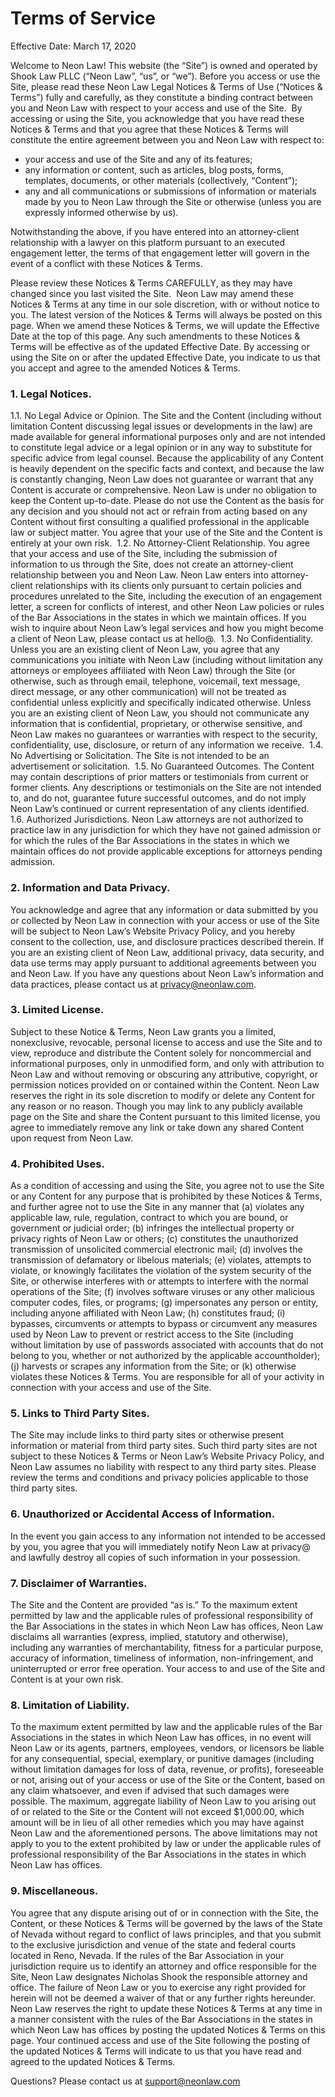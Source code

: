 # Terms of Service

Effective Date: March 17, 2020

Welcome to Neon Law! This website (the “Site”) is owned and operated by Shook
Law PLLC (“Neon Law”, “us”, or “we”). Before you access or use the Site,
please read these Neon Law Legal Notices & Terms of Use (“Notices & Terms”)
fully and carefully, as they constitute a binding contract between you and
Neon Law with respect to your access and use of the Site.
‍
By accessing or using the Site, you acknowledge that you have read these
Notices & Terms and that you agree that these Notices & Terms will constitute
the entire agreement between you and Neon Law with respect to:

* your access and use of the Site and any of its features;
* any information or content, such as articles, blog posts, forms, templates,
  documents, or other materials (collectively, “Content”);
* any and all communications or submissions of information or materials made by
  you to Neon Law through the Site or otherwise (unless you are expressly
  informed otherwise by us).

Notwithstanding the above, if you have entered into an attorney-client
relationship with a lawyer on this platform pursuant to an executed
engagement letter, the terms of that engagement letter will govern in the
event of a conflict with these Notices & Terms.

Please review these Notices & Terms CAREFULLY, as they may have changed since
you last visited the Site.
‍
‍Neon Law may amend these Notices & Terms at any time in our sole discretion,
with or without notice to you. The latest version of the Notices & Terms will
always be posted on this page. When we amend these Notices & Terms, we will
update the Effective Date at the top of this page. Any such amendments to
these Notices & Terms will be effective as of the updated Effective Date. By
accessing or using the Site on or after the updated Effective Date, you
indicate to us that you accept and agree to the amended Notices & Terms.

### 1. Legal Notices.

1.1. No Legal Advice or Opinion. The Site and the Content (including without
limitation Content discussing legal issues or developments in the law) are
made available for general informational purposes only and are not intended
to constitute legal advice or a legal opinion or in any way to substitute for
specific advice from legal counsel. Because the applicability of any Content
is heavily dependent on the specific facts and context, and because the law
is constantly changing, Neon Law does not guarantee or warrant that any Content
is accurate or comprehensive. Neon Law is under no obligation to keep the
Content up-to-date. Please do not use the Content as the basis for any
decision and you should not act or refrain from acting based on any Content
without first consulting a qualified professional in the applicable law or
subject matter. You agree that your use of the Site and the Content is
entirely at your own risk.
‍
1.2. No Attorney-Client Relationship. You agree that your access and use of
the Site, including the submission of information to us through the Site,
does not create an attorney-client relationship between you and Neon Law.
Neon Law enters into attorney-client relationships with its clients only
pursuant to certain policies and procedures unrelated to the Site, including
the execution of an engagement letter, a screen for conflicts of interest,
and other Neon Law policies or rules of the Bar Associations in the states in
which we maintain offices. If you wish to inquire about Neon Law’s legal
services and how you might become a client of Neon Law, please contact us at
hello@.
‍
1.3. No Confidentiality. Unless you are an existing client of Neon Law, you
agree that any communications you initiate with Neon Law (including without
limitation any attorneys or employees affiliated with Neon Law) through the
Site (or otherwise, such as through email, telephone, voicemail, text
message, direct message, or any other communication) will not be treated as
confidential unless explicitly and specifically indicated otherwise. Unless
you are an existing client of Neon Law, you should not communicate any
information that is confidential, proprietary, or otherwise sensitive, and
Neon Law makes no guarantees or warranties with respect to the security,
confidentiality, use, disclosure, or return of any information we receive.
‍
1.4. No Advertising or Solicitation. The Site is not intended to be an
advertisement or solicitation.
‍
1.5. No Guaranteed Outcomes. The Content may contain descriptions of prior
matters or testimonials from current or former clients. Any descriptions or
testimonials on the Site are not intended to, and do not, guarantee future
successful outcomes, and do not imply Neon Law’s continued or current
representation of any clients identified.
‍
1.6. Authorized Jurisdictions. Neon Law attorneys are not authorized to
practice law in any jurisdiction for which they have not gained admission or
for which the rules of the Bar Associations in the states in which we
maintain offices do not provide applicable exceptions for attorneys pending
admission.
‍
### 2. Information and Data Privacy.

You acknowledge and agree that any information or data submitted by you or
collected by Neon Law in connection with your access or use of the Site will be
subject to Neon Law’s Website Privacy Policy, and you hereby consent to the
collection, use, and disclosure practices described therein. If you are an
existing client of Neon Law, additional privacy, data security, and data use
terms may apply pursuant to additional agreements between you and Neon Law. If
you have any questions about Neon Law’s information and data practices, please
contact us at privacy@neonlaw.com.
‍
### 3. Limited License.

Subject to these Notice & Terms, Neon Law grants you a limited, nonexclusive,
revocable, personal license to access and use the Site and to view, reproduce
and distribute the Content solely for noncommercial and informational
purposes, only in unmodified form, and only with attribution to Neon Law and
without removing or obscuring any attributive, copyright, or permission
notices provided on or contained within the Content. Neon Law reserves the
right in its sole discretion to modify or delete any Content for any reason
or no reason. Though you may link to any publicly available page on the Site
and share the Content pursuant to this limited license, you agree to
immediately remove any link or take down any shared Content upon request from
Neon Law.
‍
### 4. Prohibited Uses.

As a condition of accessing and using the Site, you agree not to use the Site
or any Content for any purpose that is prohibited by these Notices & Terms,
and further agree not to use the Site in any manner that (a) violates any
applicable law, rule, regulation, contract to which you are bound, or
government or judicial order; (b) infringes the intellectual property or
privacy rights of Neon Law or others; (c) constitutes the unauthorized
transmission of unsolicited commercial electronic mail; (d) involves the
transmission of defamatory or libelous materials; (e) violates, attempts to
violate, or knowingly facilitates the violation of the system security of the
Site, or otherwise interferes with or attempts to interfere with the normal
operations of the Site; (f) involves software viruses or any other malicious
computer codes, files, or programs; (g) impersonates any person or entity,
including anyone affiliated with Neon Law; (h) constitutes fraud; (i) bypasses,
circumvents or attempts to bypass or circumvent any measures used by Neon Law
to prevent or restrict access to the Site (including without limitation by
use of passwords associated with accounts that do not belong to you, whether
or not authorized by the applicable accountholder); (j) harvests or scrapes
any information from the Site; or (k) otherwise violates these Notices &
Terms. You are responsible for all of your activity in connection with your
access and use of the Site.
‍
### 5. Links to Third Party Sites.

The Site may include links to third party sites or otherwise present
information or material from third party sites. Such third party sites are
not subject to these Notices & Terms or Neon Law’s Website Privacy Policy, and
Neon Law assumes no liability with respect to any third party sites. Please
review the terms and conditions and privacy policies applicable to those
third party sites.
‍
### 6. Unauthorized or Accidental Access of Information.

In the event you gain access to any information not intended to be accessed
by you, you agree that you will immediately notify Neon Law at
privacy@ and lawfully destroy all copies of such information in your
possession.
‍
### 7. Disclaimer of Warranties.

The Site and the Content are provided “as is.” To the maximum extent
permitted by law and the applicable rules of professional responsibility of
the Bar Associations in the states in which Neon Law has offices, Neon Law
disclaims all warranties (express, implied, statutory and otherwise),
including any warranties of merchantability, fitness for a particular
purpose, accuracy of information, timeliness of information,
non-infringement, and uninterrupted or error free operation. Your access to
and use of the Site and Content is at your own risk.
‍
### 8. Limitation of Liability.

To the maximum extent permitted by law and the applicable rules of the Bar
Associations in the states in which Neon Law has offices, in no event will
Neon Law or its agents, partners, employees, vendors, or licensors be liable
for any consequential, special, exemplary, or punitive damages (including
without limitation damages for loss of data, revenue, or profits),
foreseeable or not, arising out of your access or use of the Site or the
Content, based on any claim whatsoever, and even if advised that such damages
were possible. The maximum, aggregate liability of Neon Law to you arising out
of or related to the Site or the Content will not exceed $1,000.00, which
amount will be in lieu of all other remedies which you may have against
Neon Law and the aforementioned persons. The above limitations may not apply to
you to the extent prohibited by law or under the applicable rules of
professional responsibility of the Bar Associations in the states in which
Neon Law has offices.
‍
### 9. Miscellaneous.

You agree that any dispute arising out of or in connection with the Site, the
Content, or these Notices & Terms will be governed by the laws of the State
of Nevada without regard to conflict of laws principles, and
that you submit to the exclusive jurisdiction and venue of the state and
federal courts located in Reno, Nevada. If the rules of the Bar Association
in your jurisdiction require us to identify an attorney and office
responsible for the Site, Neon Law designates Nicholas Shook the responsible
attorney and office. The failure of Neon Law or you to exercise any right
provided for herein will not be deemed a waiver of that or any further rights
hereunder. Neon Law reserves the right to update these Notices & Terms at any
time in a manner consistent with the rules of the Bar Associations in the
states in which Neon Law has offices by posting the updated Notices & Terms
on this page. Your continued access and use of the Site following the posting
of the updated Notices & Terms will indicate to us that you have read and
agreed to the updated Notices & Terms.

Questions? Please contact us at support@neonlaw.com
